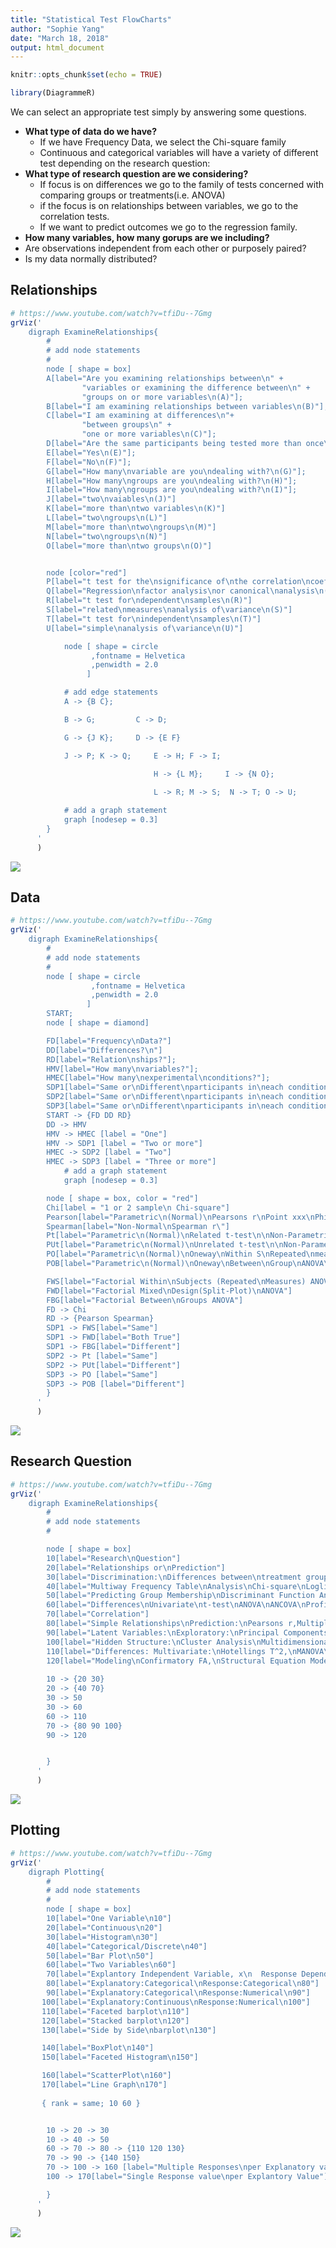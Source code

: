 ```yaml
---
title: "Statistical Test FlowCharts"
author: "Sophie Yang"
date: "March 18, 2018"
output: html_document
---
```


```r
knitr::opts_chunk$set(echo = TRUE)
```

```r
library(DiagrammeR)
```

We can select an appropriate test simply by answering some questions.

*  **What type of data do we have?**
    *  If we have Frequency Data, we select the Chi-square family
    *  Continuous and categorical variables will have a variety of different test depending on the research question:
*  **What type of research question are we considering?**
    *  If focus is on differences we go to the family of tests concerned with comparing groups or treatments(i.e. ANOVA)
    *  if the focus is on relationships between variables, we go to the correlation tests.
    *  If we want to predict outcomes we go to the regression family.
*  **How many variables, how many gorups are we including?**
*  Are observations independent from each other or purposely paired?
*  Is my data normally distributed?

## Relationships


```r
# https://www.youtube.com/watch?v=tfiDu--7Gmg
grViz('
    digraph ExamineRelationships{
        #
        # add node statements
        #
        node [ shape = box]
        A[label="Are you examining relationships between\n" +
                "variables or examining the difference between\n" +
                "groups on or more variables\n(A)"];
        B[label="I am examining relationships between variables\n(B)"];
        C[label="I am examining at differences\n"+
                "between groups\n" +
                "one or more variables\n(C)"];
        D[label="Are the same participants being tested more than once\nDependent vs Independent Variables\n(D)"];
        E[label="Yes\n(E)"];
        F[label="No\n(F)"];
        G[label="How many\nvariable are you\ndealing with?\n(G)"];
        H[label="How many\ngroups are you\ndealing with?\n(H)"];
        I[label="How many\ngroups are you\ndealing with?\n(I)"];
        J[label="two\nvaiables\n(J)"]
        K[label="more than\ntwo variables\n(K)"]
        L[label="two\ngroups\n(L)"]
        M[label="more than\ntwo\ngroups\n(M)"]
        N[label="two\ngroups\n(N)"]
        O[label="more than\ntwo groups\n(O)"]


        node [color="red"]
        P[label="t test for the\nsignificance of\nthe correlation\ncoefficient\n(P)",fillcol="red"]
        Q[label="Regression\nfactor analysis\nor canonical\nanalysis\n(Q)"]
        R[label="t test for\ndependent\nsamples\n(R)"]
        S[label="related\nmeasures\nanalysis of\variance\n(S)"]
        T[label="t test for\nindependent\nsamples\n(T)"]
        U[label="simple\nanalysis of\variance\n(U)"]

            node [ shape = circle
                  ,fontname = Helvetica
                  ,penwidth = 2.0
                 ]

            # add edge statements
            A -> {B C}; 

            B -> G;         C -> D;

            G -> {J K};     D -> {E F}

            J -> P; K -> Q;     E -> H; F -> I;      
                                
                                H -> {L M};     I -> {N O};

                                L -> R; M -> S;  N -> T; O -> U;

            # add a graph statement
            graph [nodesep = 0.3]
        }
      '
      )
```

![](../images/Relationships.PNG)

## Data

```r
# https://www.youtube.com/watch?v=tfiDu--7Gmg
grViz('
    digraph ExamineRelationships{
        #
        # add node statements
        #
        node [ shape = circle
                  ,fontname = Helvetica
                  ,penwidth = 2.0
                 ]
        START;
        node [ shape = diamond]

        FD[label="Frequency\nData?"]
        DD[label="Differences?\n"]
        RD[label="Relation\nships?"];
        HMV[label="How many\nvariables?"];
        HMEC[label="How many\nexperimental\nconditions?"];
        SDP1[label="Same or\nDifferent\nparticipants in\neach condition?"];
        SDP2[label="Same or\nDifferent\nparticipants in\neach condition?"];
        SDP3[label="Same or\nDifferent\nparticipants in\neach condition?"];
        START -> {FD DD RD}
        DD -> HMV 
        HMV -> HMEC [label = "One"]
        HMV -> SDP1 [label = "Two or more"]
        HMEC -> SDP2 [label = "Two"]
        HMEC -> SDP3 [label = "Three or more"]
            # add a graph statement
            graph [nodesep = 0.3]

        node [ shape = box, color = "red"]
        Chi[label = "1 or 2 sample\n Chi-square"]
        Pearson[label="Parametric\n(Normal)\nPearsons r\nPoint xxx\nPhi-coefficient"]
        Spearman[label="Non-Normal\nSpearman r\"]
        Pt[label="Parametric\n(Normal)\nRelated t-test\n\nNon-Parametric\n(Non-Normal)\nWilcoxon"]
        PUt[label="Parametric\n(Normal)\nUnrelated t-test\n\nNon-Parametric\nMann Whitney"]
        PO[label="Parametric\n(Normal)\nOneway\nWithin S\nRepeated\nmeasurement)\nANOVA\n\nNon-Parametric\nFriedman\nor\nPages L\nTrend Test"]
        POB[label="Parametric\n(Normal)\nOneway\nBetween\nGroup\nANOVA\n\nNon-Parametric\nKruskal-\nWallis or\nJoncheere\nTrend Test"]

        FWS[label="Factorial Within\nSubjects (Repeated\nMeasures) ANOVA"]
        FWD[label="Factorial Mixed\nDesign(Split-Plot)\nANOVA"]
        FBG[label="Factorial Between\nGroups ANOVA"]
        FD -> Chi
        RD -> {Pearson Spearman}
        SDP1 -> FWS[label="Same"]
        SDP1 -> FWD[label="Both True"]
        SDP1 -> FBG[label="Different"]
        SDP2 -> Pt [label="Same"]
        SDP2 -> PUt[label="Different"]
        SDP3 -> PO [label="Same"]
        SDP3 -> POB [label="Different"]
        }
      '
      )
```

![](../images/Data.PNG)


## Research Question

```r
# https://www.youtube.com/watch?v=tfiDu--7Gmg
grViz('
    digraph ExamineRelationships{
        #
        # add node statements
        #

        node [ shape = box]
        10[label="Research\nQuestion"]
        20[label="Relationships or\nPrediction"]
        30[label="Discrimination:\nDifferences between\ntreatment groups"]
        40[label="Multiway Frequency Table\nAnalysis\nChi-square\nLoglinear analysis\nLogit analysis"]
        50[label="Predicting Group Membership\nDiscriminant Function Analysis (DFA),\nLogistic Regression"]
        60[label="Differences\nUnivariate\nt-test\nANOVA\nANCOVA\nProfile Analysis"]
        70[label="Correlation"]
        80[label="Simple Relationships\nPrediction:\nPearsons r,MultipleRegression,\nCanonical \nCorrelation"]
        90[label="Latent Variables:\nExploratory:\nPrincipal Components\nAnalysis(PCA)\nFactor Analysis(FA)\nCorrespondence Analysis"]
        100[label="Hidden Structure:\nCluster Analysis\nMultidimensional Scaling\n(MDS)"]
        110[label="Differences: Multivariate:\nHotellings T^2,\nMANOVA\nMANCOVA\nPROFILE ANALYSIS"]
        120[label="Modeling\nConfirmatory FA,\nStructural Equation Modelling\nSEM)"]
        
        10 -> {20 30}
        20 -> {40 70}
        30 -> 50 
        30 -> 60
        60 -> 110
        70 -> {80 90 100}
        90 -> 120


        }
      '
      )
```

![](../images/Research.PNG)


## Plotting 

```r
# https://www.youtube.com/watch?v=tfiDu--7Gmg
grViz('
    digraph Plotting{
        #
        # add node statements
        #
        node [ shape = box]
        10[label="One Variable\n10"]
        20[label="Continuous\n20"]
        30[label="Histogram\n30"]
        40[label="Categorical/Discrete\n40"]
        50[label="Bar Plot\n50"]
        60[label="Two Variables\n60"]
        70[label="Explantory Independent Variable, x\n  Response Dependent Variable,y\n70"]
        80[label="Explanatory:Categorical\nResponse:Categorical\n80"]
        90[label="Explanatory:Categorical\nResponse:Numerical\n90"]
       100[label="Explanatory:Continuous\nResponse:Numerical\n100"]
       110[label="Faceted barplot\n110"]
       120[label="Stacked barplot\n120"]
       130[label="Side by Side\nbarplot\n130"]

       140[label="BoxPlot\n140"]
       150[label="Faceted Histogram\n150"]

       160[label="ScatterPlot\n160"]
       170[label="Line Graph\n170"]
        
       { rank = same; 10 60 }


        10 -> 20 -> 30
        10 -> 40 -> 50
        60 -> 70 -> 80 -> {110 120 130}
        70 -> 90 -> {140 150}
        70 -> 100 -> 160 [label="Multiple Responses\nper Explanatory value"]
        100 -> 170[label="Single Response value\nper Explantory Value"]

        }
      '
      )
```

![](../images/PlottingDecisionTree.PNG)

